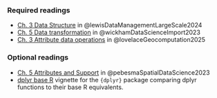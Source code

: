 ### Required readings

-   [Ch. 3 Data Structure](https://datamgmtinedresearch.com/structure) in @lewisDataManagementLargeScale2024
-   [Ch. 5 Data transformation](https://r4ds.hadley.nz/data-transform) in @wickhamDataScienceImport2023
-   [Ch. 3 Attribute data operations](https://r.geocompx.org/attr) in @lovelaceGeocomputation2025

### Optional readings

-   [Ch. 5 Attributes and Support](https://r-spatial.org/book/05-Attributes.html) in @pebesmaSpatialDataScience2023
-   [dplyr base R](https://dplyr.tidyverse.org/articles/base.html) vignette for the `{dplyr}` package comparing dplyr functions to their base R equivalents.
